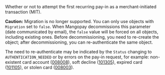 <ParamField body="Migration" type="boolean" deprecated>     
Whether or not to attempt the first recurring pay-in as a merchant-initiated transaction (MIT).

**Caution:** Migration is no longer supported. You can only use objects with `Migration` set to `false`. When Mangopay decommissions this parameter (date communicated by email), the `false` value will be forced on all objects, including existing ones. Before decommissioning, you need to re-create the object; after decommissioning, you can re-authenticate the same object.

The need to re-authenticate may be indicated by the `Status` changing to `AUTHENTICATION_NEEDED` or by errors on the pay-in request, for example: non-existent card account (<a href="/errors/codes/008008">008008</a>), soft decline (<a href="/errors/codes/101305">101305</a>), expired card (<a href="/errors/codes/101105">101105</a>), or stolen card (<a href="/errors/codes/008003">008003</a>).
</ParamField>